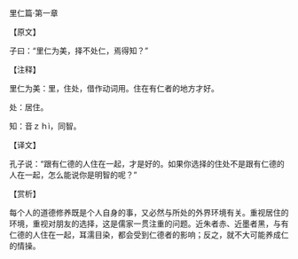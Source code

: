 

里仁篇·第一章

【原文】

子曰：“里仁为美，择不处仁，焉得知？”

【注释】

里仁为美：里，住处，借作动词用。住在有仁者的地方才好。

处：居住。

知：音ｚｈì，同智。

【译文】

孔子说：“跟有仁德的人住在一起，才是好的。如果你选择的住处不是跟有仁德的人在一起，怎么能说你是明智的呢？”

【赏析】

每个人的道德修养既是个人自身的事，又必然与所处的外界环境有关。重视居住的环境，重视对朋友的选择，这是儒家一贯注重的问题。近朱者赤、近墨者黑，与有仁德的人住在一起，耳濡目染，都会受到仁德者的影响；反之，就不大可能养成仁的情操。


